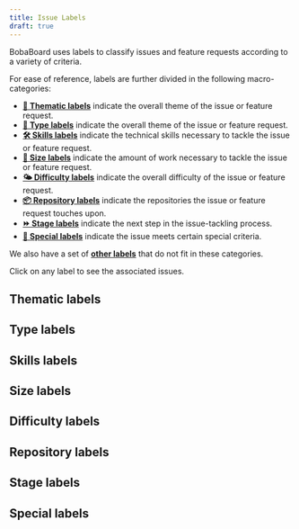 ```yaml
---
title: Issue Labels
draft: true
---
```



BobaBoard uses labels to classify issues and feature requests according to a
variety of criteria.

For ease of reference, labels are further divided in the following
macro-categories:

- [**🎨 Thematic labels**](#thematic-labels) indicate the overall theme of the
  issue or feature request.
- [**🐞 Type labels**](#type-labels) indicate the overall theme of the issue or
  feature request.
- [**🛠 Skills labels**](#skills-labels) indicate the technical skills necessary
  to tackle the issue or feature request.
- [**🛶 Size labels**](#size-labels) indicate the amount of work necessary to
  tackle the issue or feature request.
- [**🌤 Difficulty labels**](#difficulty-labels) indicate the overall difficulty
  of the issue or feature request.
- [**📦 Repository labels**](#repository-labels) indicate the repositories the
  issue or feature request touches upon.
- [**⏩ Stage labels**](#stage-labels) indicate the next step in the
  issue-tackling process.
- [**🌟 Special labels**](#special-labels) indicate the issue meets certain
  special criteria.

We also have a set of [**other labels**](#other-labels) that do not fit in these
categories.

<Aside type="tip">

Click on any label to see the associated issues.

</Aside>

## Thematic labels

## Type labels

## Skills labels

## Size labels

## Difficulty labels

## Repository labels

## Stage labels

## Special labels
